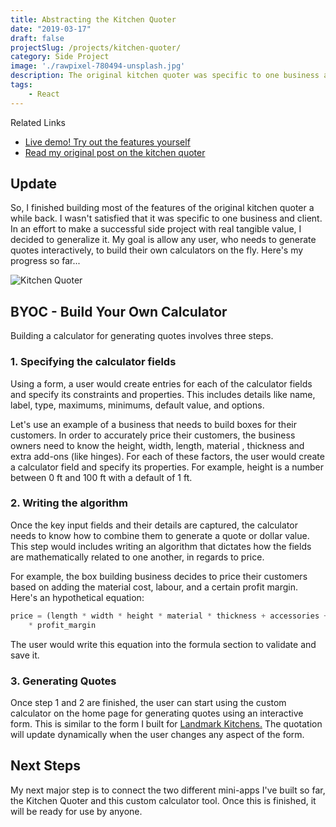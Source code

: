 ```yaml
---
title: Abstracting the Kitchen Quoter  
date: "2019-03-17"
draft: false
projectSlug: /projects/kitchen-quoter/
category: Side Project
image: './rawpixel-780494-unsplash.jpg'
description: The original kitchen quoter was specific to one business and use-case. I'm aiming to generalize that design, so it's reusable across different scenarios and businesses.    
tags:  
    - React
---
```


<div class="ui icon info message">
    <i class="linkify icon"></i>
    <div class="content">
        <div class="header">Related Links</div>
        <ul class="list">
            <li><a target="_blank" href="https://d3c237k00uyj5k.cloudfront.net/">Live demo! Try out the features yourself</a></li>
            <li><a target="_blank" href="//ortmesh.com/kitchen-quoter">Read my original post on the kitchen quoter</a></li>
        </ul>
    </div>
</div>

## Update
So, I finished building most of the features of the original kitchen quoter a while back. I wasn't satisfied that it was specific 
to one business and client.
In an effort to make a successful side project with real tangible value, I decided to generalize it. 
My goal is allow any user, who needs to generate quotes interactively, to build their own calculators on the fly.
Here's my progress so far...
<div class="ui container">
    <img class="ui image" src="/gifs/kitchen-quoter-3.gif" alt="Kitchen Quoter" />    
</div>

## BYOC - Build Your Own Calculator
Building a calculator for generating quotes involves three steps.
### 1. Specifying the calculator fields
Using a form, a user would create entries for each of the calculator fields and specify its 
constraints and properties. This includes details like name, label, type, maximums, minimums, default value,
and options.

Let's use an example of a business that needs to build  boxes for their customers. 
In order to accurately price their customers, the business owners need to know the height, width, length, material
, thickness and extra add-ons (like hinges). For each of these factors, the user would create a calculator
field and specify its properties. For example, height is a number between 0 ft and 100 ft with a default of 1 ft.

### 2. Writing the algorithm
Once the key input fields and their details are captured, the calculator needs to know
how to combine them to generate a quote or dollar value. This step would includes writing an 
algorithm that dictates how the fields are mathematically related to one another, in regards to price.

For example, the box building business decides to price their customers based on adding the material cost,
labour, and a certain profit margin. Here's an hypothetical equation:
```javascript
price = (length * width * height * material * thickness + accessories + labour_cost) 
    * profit_margin  
```
The user would write this equation into the formula section to validate and save it. 

### 3. Generating Quotes
Once step 1 and 2 are finished, the user can start using the custom calculator on the home page for generating quotes using an interactive 
form. This is similar to the form I built for <a target="_blank" href="//ortmesh.com/kitchen-quoter">Landmark Kitchens.</a>
The quotation will update dynamically when the user changes any aspect of the form. 

## Next Steps
My next major step is to connect the two different mini-apps I've built so far, the Kitchen Quoter and this custom
calculator tool. Once this is finished, it will be ready for use by anyone. 
